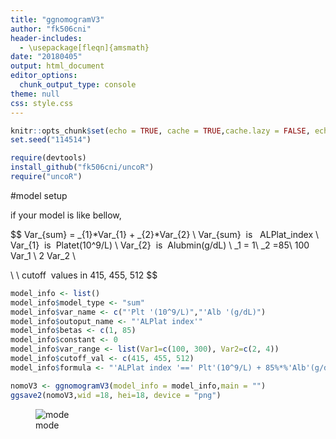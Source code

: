 ---
title: "ggnomogramV3"
author: "fk506cni"
header-includes:
  - \usepackage[fleqn]{amsmath}
date: "20180405"
output: html_document
editor_options: 
  chunk_output_type: console
theme: null
css: style.css
---

```{r setup}
knitr::opts_chunk$set(echo = TRUE, cache = TRUE,cache.lazy = FALSE, echo=TRUE)
set.seed("114514")
```

```{r}
require(devtools)
install_github("fk506cni/uncoR")
require("uncoR")
```

#model setup

if your model is like bellow, 


$$
Var_{sum} = \beta_{1}*Var_{1} + \beta_{2}*Var_{2} \\
Var_{sum} \ is \  ALPlat\_index \\
Var_{1} \ is \ Platet(10^9/L) \\
Var_{2} \ is \ Alubmin(g/dL) \\
\beta_1 = 1\\
\beta_2 =85\\
100 \leq Var_1 \leq 300 \\
2 \leq Var_2 \leq 4 \\

\\
\\
cutoff \ values\ in\ 415,\ 455,\ 512 
$$

```{r}
model_info <- list()
model_info$model_type <- "sum"
model_info$var_name <- c("'Plt '(10^9/L)","'Alb '(g/dL)")
model_info$outoput_name <- "'ALPlat index'"
model_info$betas <- c(1, 85)
model_info$constant <- 0
model_info$var_range <- list(Var1=c(100, 300), Var2=c(2, 4))
model_info$cutoff_val <- c(415, 455, 512)
model_info$formula <- "'ALPlat index '==' Plt'(10^9/L) + 85%*%'Alb'(g/dL)"
```

```{r}
nomoV3 <- ggnomogramV3(model_info = model_info,main = "")
ggsave2(nomoV3,wid =18, hei=18, device = "png")
```
![mode](https://github.com/fk506cni/uncoR/blob/master/nomoV3.ping)


